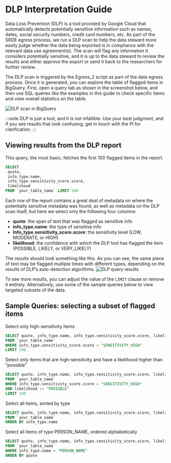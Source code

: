 # DLP Interpretation Guide

Data Loss Prevention (DLP) is a tool provided by Google Cloud that automatically detects potentially sensitive information such as names, dates, social security numbers, credit card numbers, etc. As part of the SRDE egress process, we run a DLP scan to help the data steward more easily judge whether the data being exported is in compliance with the relevant data use agreement(s). The scan will flag any information it considers potentially sensitive, and it is up to the data steward to review the results and either approve the export or send it back to the researchers for further review.

The DLP scan is triggered by the Egress_2 script as part of the data egress process. Once it is generated, you can explore the table of flagged items in BigQuery. First, open a query tab as shown in the screenshot below, and then use SQL queries like the examples in this guide to check specific items and view overall statistics on the table.

![DLP scan in BigQuery](./static/dlp_scan_big_query.png)


:::note
 DLP is just a tool, and it is not infallible. Use your best judgment, and if you see results that look confusing, get in touch with the PI for clarification.
:::

## Viewing results from the DLP report

This query, the most basic, fetches the first 100 flagged items in the report.
```sql
SELECT
 quote,
 info_type.name,
 info_type.sensitivity_score.score,
 likelihood
FROM `your_table_name` LIMIT 100
```

Each row of the report contains a great deal of metadata on where the potentially sensitive metadata was found, as well as metadata on the DLP scan itself, but here we select only the following four columns:
-   **quote**: the span of text that was flagged as sensitive info
-   **info_type.name**: the type of sensitive info
-   **Info_type.sensitivity_score.score**: the sensitivity level (LOW, MODERATE, or HIGH)
-   **likelihood**: the confidence with which the DLP tool has flagged the item (POSSIBLE, LIKELY, or VERY_LIKELY)

The results should look something like this. As you can see, the same piece of text may be flagged multiple times with different types, depending on the results of DLP’s auto-detection algorithms.
![DLP query results](./static/dlp_query_results.png)

To see more results, you can adjust the value of the `LIMIT` clause or remove it entirely. Alternatively, use some of the sample queries below to view targeted subsets of the data.

## Sample Queries: selecting a subset of flagged items

Select only high-sensitivity items
```sql
SELECT quote, info_type.name, info_type.sensitivity_score.score, likelihood
FROM `your_table_name`
WHERE info_type.sensitivity_score.score = "SENSITIVITY_HIGH"
LIMIT 100
```

Select only items that are high-sensitivity and have a likelihood higher than “possible”
```sql
SELECT quote, info_type.name, info_type.sensitivity_score.score, likelihood
FROM `your_table_name`
WHERE info_type.sensitivity_score.score = "SENSITIVITY_HIGH"
AND likelihood != "POSSIBLE"
LIMIT 100
```

Select all items, sorted by type
```sql
SELECT quote, info_type.name, info_type.sensitivity_score.score, likelihood
FROM `your_table_name`
ORDER BY info_type.name
```

Select all items of type PERSON_NAME, ordered alphabetically
```sql
SELECT quote, info_type.name, info_type.sensitivity_score.score, likelihood
FROM `your_table_name`
WHERE info_type.name = "PERSON_NAME"
ORDER BY quote
```

